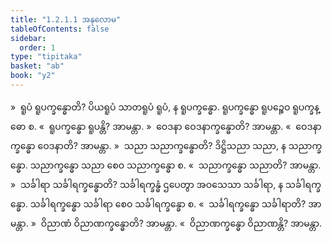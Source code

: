 ```yaml
---
title: "1.2.1.1 အနုလောမ"
tableOfContents: false
sidebar:
  order: 1
type: "tipitaka"
basket: "ab"
book: "y2"
---
```



<DynamicBreadcrumb />

<Division number="26" book="y2" e="ch" v="33" p="21">

<Paragraph number="204" book="y2">
»  ရူပံ ရူပက္ခန္ဓောတိ?
</Paragraph>

<Paragraph number="205" book="y2">
ပိယရူပံ သာတရူပံ ရူပံ, န ရူပက္ခန္ဓော. ရူပက္ခန္ဓော ရူပဉ္စေဝ ရူပက္ခန္ဓော စ.
</Paragraph>

<Paragraph number="206" book="y2">
«  ရူပက္ခန္ဓော ရူပန္တိ? အာမန္တာ.
</Paragraph>

<Paragraph number="207" book="y2">
»  ဝေဒနာ ဝေဒနာက္ခန္ဓောတိ? အာမန္တာ.
</Paragraph>

<Paragraph number="208" book="y2">
«  ဝေဒနာက္ခန္ဓော ဝေဒနာတိ? အာမန္တာ.
</Paragraph>

<Paragraph number="209" book="y2">
»  သညာ သညာက္ခန္ဓောတိ?
</Paragraph>

<Paragraph number="210" book="y2">
ဒိဋ္ဌိသညာ သညာ, န သညာက္ခန္ဓော. သညာက္ခန္ဓော သညာ စေဝ သညာက္ခန္ဓော စ.
</Paragraph>

<Paragraph number="211" book="y2">
«  သညာက္ခန္ဓော သညာတိ? အာမန္တာ.
</Paragraph>

<Paragraph number="212" book="y2">
»  သင်္ခါရာ သင်္ခါရက္ခန္ဓောတိ?
</Paragraph>

<Paragraph number="213" book="y2">
သင်္ခါရက္ခန္ဓံ ဌပေတွာ အဝသေသာ သင်္ခါရာ, န သင်္ခါရက္ခန္ဓော. သင်္ခါရက္ခန္ဓော သင်္ခါရာ စေဝ သင်္ခါရက္ခန္ဓော စ.
</Paragraph>

<Paragraph number="214" book="y2">
«  သင်္ခါရက္ခန္ဓော သင်္ခါရာတိ? အာမန္တာ.
</Paragraph>

<Paragraph number="215" book="y2">
»  ဝိညာဏံ ဝိညာဏက္ခန္ဓောတိ? အာမန္တာ.
</Paragraph>

<Paragraph number="216" book="y2">
«  ဝိညာဏက္ခန္ဓော ဝိညာဏန္တိ? အာမန္တာ.
</Paragraph>
</Division>